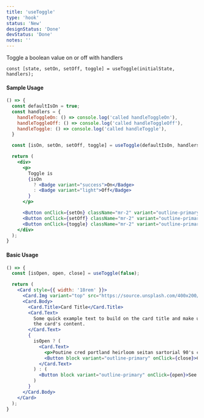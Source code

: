 ```yaml
---
title: 'useToggle'
type: 'hook'
status: 'New'
designStatus: 'Done'
devStatus: 'Done'
notes: ''
---
```


Toggle a boolean value on or off with handlers

`const [state, setOn, setOff, toggle] = useToggle(initialState, handlers);`

#### Sample Usage

```jsx live
() => {
  const defaultIsOn = true;
  const handlers = {
    handleToggleOn: () => console.log('called handleToggleOn'),
    handleToggleOff: () => console.log('called handleToggleOff'),
    handleToggle: () => console.log('called handleToggle'),
  }

  const [isOn, setOn, setOff, toggle] = useToggle(defaultIsOn, handlers);

  return (
    <div>
      <p>
        Toggle is
        {isOn
          ? <Badge variant="success">On</Badge>
          : <Badge variant="light">Off</Badge>
        }
      </p>

      <Button onClick={setOn} className="mr-2" variant="outline-primary">set on</Button>
      <Button onClick={setOff} className="mr-2" variant="outline-primary">set off</Button>
      <Button onClick={toggle} className="mr-2" variant="outline-primary">toggle</Button>
    </div>
  );
}
```

#### Basic Usage

```jsx live
() => {
  const [isOpen, open, close] = useToggle(false);

  return (
    <Card style={{ width: '18rem' }}>
      <Card.Img variant="top" src="https://source.unsplash.com/400x200/?nature,flower" />
      <Card.Body>
        <Card.Title>Card Title</Card.Title>
        <Card.Text>
          Some quick example text to build on the card title and make up the bulk of
          the card's content.
        </Card.Text>
        {
          isOpen ? (
            <Card.Text>
              <p>Poutine cred portland heirloom seitan sartorial 90's cray. Humblebrag blue bottle venmo, cloud bread cronut neutra sartorial whatever slow-carb tattooed cliche helvetica poutine squid. Direct trade health goth gentrify kitsch, heirloom blog umami synth ennui seitan messenger bag. Literally poutine slow-carb, hexagon leggings seitan readymade.</p>
              <Button block variant="outline-primary" onClick={close}>Close</Button>
            </Card.Text>
          ) : (
            <Button block variant="outline-primary" onClick={open}>See more</Button>
          )
        }
      </Card.Body>
    </Card>
  );
}
```